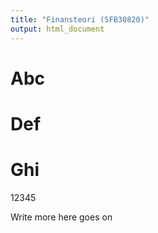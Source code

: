 ```yaml
---
title: "Finansteori (SFB30820)"
output: html_document
---
```


# Abc

# Def

# Ghi
12345


Write more here goes on
